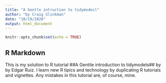 ```yaml
---
title: "A Gentle intruction to tidymodesl"
author: "by Craig Slinkman"
date: "10/19/2020"
output: html_document
---
```


```r
knitr::opts_chunk$set(echo = TRUE)
```

## R Markdown

This is my solution to R tutorial ##A Gentile introduction to tidymodels## by by Edgar Ruiz.
I learn new R tipics and technology by duplicating R tutorials and vignettes.  Any mistakes in this tutorial are, of course, mine.




